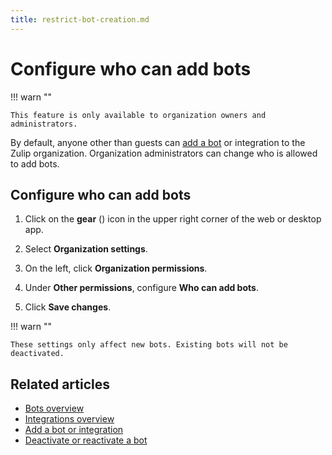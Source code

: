 ```yaml
---
title: restrict-bot-creation.md
---
```


# Configure who can add bots


!!! warn ""

    This feature is only available to organization owners and administrators.




By default, anyone other than guests can [add a bot](/help/add-a-bot-or-integration)
or integration to the Zulip organization. Organization administrators can
change who is allowed to add bots.

## Configure who can add bots

<Tabs>
<TabItem label="instructions-for-all-platforms">

1. Click on the **gear** (<i class="zulip-icon zulip-icon-gear"></i>) icon in the upper
   right corner of the web or desktop app.

1. Select **Organization settings**.

1. On the left, click **Organization permissions**.



2. Under **Other permissions**, configure **Who can add bots**.


1. Click **Save changes**.

</TabItem>
</Tabs>

!!! warn ""

    These settings only affect new bots. Existing bots will not be
    deactivated.

## Related articles

* [Bots overview](/help/bots-overview)
* [Integrations overview](/help/integrations-overview)
* [Add a bot or integration](/help/add-a-bot-or-integration)
* [Deactivate or reactivate a bot](/help/deactivate-or-reactivate-a-bot)


